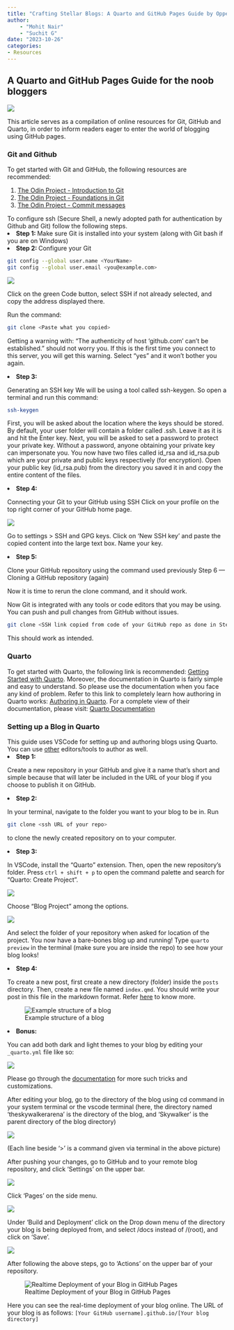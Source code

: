 ```yaml
---
title: "Crafting Stellar Blogs: A Quarto and GitHub Pages Guide by Oppenheimer and Skywalker"
author: 
    - "Mohit Nair"
    - "Suchit G"
date: "2023-10-26"
categories:
- Resources
---
```


<h2>A Quarto and GitHub Pages Guide for the noob bloggers</h2>

![](thumbnail.jpg)

This article serves as a compilation of online resources for Git, GitHub and Quarto, in order to inform readers eager to enter the world of blogging using GitHub pages. 
<h3>Git and Github</h3>
To get started with Git and GitHub, the following resources are recommended:
<ol>
<li><a href = "https://www.theodinproject.com/lessons/foundations-introduction-to-git">The Odin Project - Introduction to Git</a></li>
<li><a href = "https://www.theodinproject.com/lessons/foundations-git-basics">The Odin Project - Foundations in Git</a></li>
<li><a href = "https://www.theodinproject.com/lessons/foundations-commit-messages">The Odin Project - Commit messages</a></li>
</ol>

To configure ssh (Secure Shell, a newly adopted path for authentication by Github and Git) follow the following steps.
<li><b>Step 1: </b>Make sure Git is installed into your system (along with Git bash if you are on Windows)</li>
<li><b>Step 2: </b>Configure your Git</li>
```bash
git config --global user.name <YourName>
git config --global user.email <you@example.com>
```
![](1.png)

Click on the green Code button, select SSH if not already selected, and copy the address displayed there.

Run the command: 
```bash
git clone <Paste what you copied>
```
Getting a warning with: “The authenticity of host ‘github.com’ can’t be established.” should not worry you. If this is the first time you connect to this server, you will get this warning. Select “yes” and it won’t bother you again.



<li><b>Step 3: </b></li>Generating an SSH key
We will be using a tool called ssh-keygen. So open a terminal and run this command:
```bash
ssh-keygen
```
First, you will be asked about the location where the keys should be stored. By default, your user folder will contain a folder called .ssh. Leave it as it is and hit the Enter key.
Next, you will be asked to set a password to protect your private key. Without a password, anyone obtaining your private key can impersonate you.
You now have two files called id_rsa and id_rsa.pub which are your private and public keys respectively (for encryption).
Open your public key (id_rsa.pub) from the directory you saved it in and copy the entire content of the files.

<li><b>Step 4: </b></li>Connecting your Git to your GitHub using SSH
Click on your profile on the top right corner of your GitHub home page.






![](2.png)








Go to settings > SSH and GPG keys.
Click on 'New SSH key' and paste the copied content into the large text box. Name your key.

<li><b>Step 5: </b></li>Clone your GitHub repository using the command used previously
Step 6 — Cloning a GitHub repository (again)

Now it is time to rerun the clone command, and it should work.

Now Git is integrated with any tools or code editors that you may be using. You can push and pull changes from GitHub without issues.
```bash
git clone <SSH link copied from code of your GitHub repo as done in Step 2>
```
This should work as intended.




<h3>Quarto</h3>
To get started with Quarto, the following link is recommended: <a href = "https://quarto.org/docs/get-started/">Getting Started with Quarto</a>.
Moreover, the documentation in Quarto is fairly simple and easy to understand. So please use the documentation when you face any kind of problem.
Refer to this link to completely learn how authoring in Quarto works: <a href = "https://quarto.org/docs/get-started/authoring/vscode.html">Authoring in Quarto</a>. For a complete view of their documentation, please visit: <a href = "https://quarto.org/docs/guide/">Quarto Documentation</a>

<h3>Setting up a Blog in Quarto</h3>

This guide uses VSCode for setting up and authoring blogs using Quarto. You can use [other](https://quarto.org/docs/get-started/) editors/tools to author as well.
<li><b>Step 1: </b></li> Create a new repository in your GitHub and give it a name that's short and simple because that will later be included in the URL of your blog if you choose to publish it on GitHub.

<li><b>Step 2: </b></li> In your terminal, navigate to the folder you want to your blog to be in. Run
```bash
git clone <ssh URL of your repo>
```
to clone the newly created repository on to your computer.

<li><b>Step 3: </b></li> In VSCode, install the "Quarto" extension. Then, open the new repository's folder. Press `ctrl + shift + p` to open the command palette and search for "Quarto: Create Project".

![](3.png)

Choose "Blog Project" among the options.

![](4.png)

And select the folder of your repository when asked for location of the project. You now have a bare-bones blog up and running! Type `quarto preview` in the terminal (make sure you are inside the repo) to see how your blog looks!

<li><b>Step 4: </b></li> To create a new post, first create a new directory (folder) inside the `posts` directory. Then, create a new file named `index.qmd`. You should write your post in this file in the markdown format. Refer [here](https://quarto.org/docs/websites/website-blog.html) to know more.

![Example structure of a blog](6.png)

<li><b>Bonus: </b></li>
You can add both dark and light themes to your blog by editing your `_quarto.yml` file like so:

![](5.png)

Please go through the [documentation](https://quarto.org/docs/guide/) for more such tricks and customizations.

After editing your blog, go to the directory of the blog using cd command in your system terminal or the vscode terminal (here, the directory named 'theskywalkerarena' is the directory of the blog, and 'Skywalker' is the parent directory of the blog directory)

![](7.png)

(Each line beside '>' is a command given via terminal in the above picture)

After pushing your changes, go to GitHub and to your remote blog repository, and click 'Settings' on the upper bar.

![](8.png)

Click 'Pages' on the side menu.

![](9.png)

Under 'Build and Deployment' click on the Drop down menu of the directory your blog is being deployed from, and select /docs instead of /(root), and click on 'Save'.

![](10.png)

After following the above steps, go to 'Actions' on the upper bar of your repository.

![Realtime Deployment of your Blog in GitHub Pages](11.png)

Here you can see the real-time deployment of your blog online. The URL of your blog is as follows: ```[Your GitHub username].github.io/[Your blog directory]```









